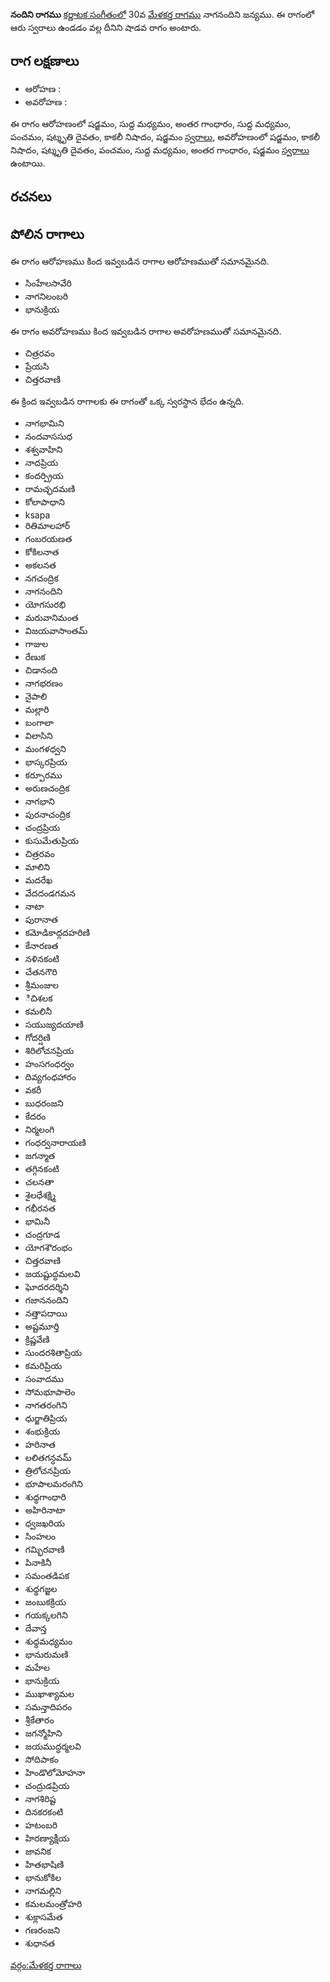 {{Infobox ragam
	| name          	= నందిని
	| synonym	    	= 
	| mela          	= 
	| chakra        	= 
	| janaka        	= 
	| type          	= శాడవ
	| arohanam      	= {{svaraC|S|M1|G3|M1|P|D3|N3|S'}} 
	| avarohanam    	= {{svaraC|S'|N3|D3|P|M1|G3|S}}
	| jeeva         	=
	| chhaya        	=
	| nyasa         	=
	| vishesha      	= 
	| equivalent  		= 
}}
{{కర్ణాటక సంగీత రాగాలు}}
'''నందిని రాగము''' [[కర్ణాటక సంగీతం]]లో 30వ [[మేళకర్త రాగము]] నాగనందిని జన్యము.  ఈ రాగంలో ఆరు స్వరాలు ఉండడం వల్ల దీనిని షాడవ రాగం అంటారు.


==రాగ లక్షణాలు==


* ఆరోహణ : {{svaraC|S|M1|G3|M1|P|D3|N3|S'}} 
* అవరోహణ : {{svaraC|S'|N3|D3|P|M1|G3|S}}

ఈ రాగం ఆరోహణంలో షడ్జమం, సుద్ద మధ్యమం, అంతర గాంధారం, సుద్ద మధ్యమం, పంచమం, షట్శృతి దైవతం, కాకలీ నిషాదం, షడ్జమం [[స్వరాలు]], అవరోహణంలో షడ్జమం, కాకలీ నిషాదం, షట్శృతి దైవతం, పంచమం, సుద్ద మధ్యమం, అంతర గాంధారం, షడ్జమం [[స్వరాలు]] ఉంటాయి.

==రచనలు==



==పోలిన రాగాలు==
ఈ రాగం ఆరోహణము కింద ఇవ్వబడిన రాగాల ఆరోహణముతో సమానమైనది.
* సింహేలసావేరి
* నాగనిలంబరి
* భానుక్రియ

ఈ రాగం అవరోహణము కింద ఇవ్వబడిన రాగాల అవరోహణముతో సమానమైనది.
* చిత్రరవం
* ప్రేయసి
* చిత్తరవాణి

ఈ క్రింద ఇవ్వబడిన రాగాలకు ఈ రాగంతో ఒక్క స్వరస్థాన భేదం ఉన్నది.
* నాగభామిని
* నందవాససుధ
* శశ్వవాహిని
* నాదప్రియ
* కందర్ప్రియ
* రామచ్ఛదమణి
* కోలాపాధాని
* ksapa
* రితిమాలహార్
* గంబరయణత
* కోకిలనాత
* అకలనత
* నగచంద్రిక
* నాగనందిని
* యోగసురభి
* మరువానిమంత
* విజయవాసాంతమ్
* గాజుల
* రేణుక
* చిడానంది
* నాగభరణం
* నైపాలి
* మల్లారి
* బంగాలా
* విలాసిని
* మంగళధ్వని
* భాస్కరప్రియ
* కర్పూరము
* అరుణచంద్రిక
* నాగభాని
* పురనాచంద్రిక
* చంద్రప్రియ
* కుసుమేతుప్రియ
* చిత్రరవం
* మాలిని
* మదరేఖ
* వేదదండగమన
* నాటా
* పురానాత
* కమోడికాద్గదహరిణి
* కేనారణత
* నళినకంటి
* చేతనగౌరి
* శ్రీమంజుల
* ిచిశలక
* కమలినీ
* సయుజ్యదయాణి
* గోదర్షిణి
* శిరిలోచనప్రియ
* హంసగంధర్వం
* దివ్యగంధహారం
* వకరీ
* బుధరంజని
* కేదరం
* నిర్మలంగి
* గంధర్వనారాయణి
* జగన్మాత
* తగ్గినకంటి
* చలనతా
* శైలధేశక్ష్మి
* గభీరనత
* భామినీ
* చంద్రగూడ
* యోగశౌరంభం
* చిత్తరవాణి
* జయష్టుద్ధమలవి
* ఘోదరదర్శిని
* గజాననందిని
* నత్తాపదాయి
* అష్టమూర్తి
* క్రిష్ణవేణి
* సుందరశితాప్రియ
* కమరిప్రియ
* సంవాదము
* సోమభూపాలెం
* నాగతరంగిని
* ధుర్జాతిప్రియ
* శంభుక్రియ
* హరినాత
* లలితగన్ధవమ్
* త్రిలోచనప్రియ
* భూపాలమరంగిని
* శుధ్ధగాంధారి
* అహిరినాటా
* ధ్వజఖరియ
* సింహలం
* గమ్భిరవాణి
* పినాకినీ
* సమంతడిపక
* శుధ్ధగజ్జల
* జంబుకక్రియ
* గయక్కలగిని
* దేవాన్త
* శుధ్ధమధ్యమం
* భానురుమణి
* మహేల
* భానుక్రియ
* ముఖాశ్యామల
* సమన్తాదిపరం
* శ్రీకేతారం
* జగన్మోహిని
* జయముద్ధర్మలవి
* సోదిపాకం
* హిండొలోమోహనా
* చంద్రుడప్రియ
* నాగశిరిష్ట
* దినకరకంటి
* హటంబరి
* హిరణ్యాక్షీయ
* జావనిక
* హితభాషిణి
* భానుకోకిల
* నాగమల్లిని
* కమలమంత్రోహరి
* శుక్లాసమేత
* గణరంజని
* శుధానత



[[వర్గం:మేళకర్త రాగాలు]]